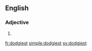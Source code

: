 ==English==

===Adjective===
{{head|en|adjective superlative form}}

# {{en-superlative of|dodgy}}

[[fr:dodgiest]]
[[simple:dodgiest]]
[[sv:dodgiest]]